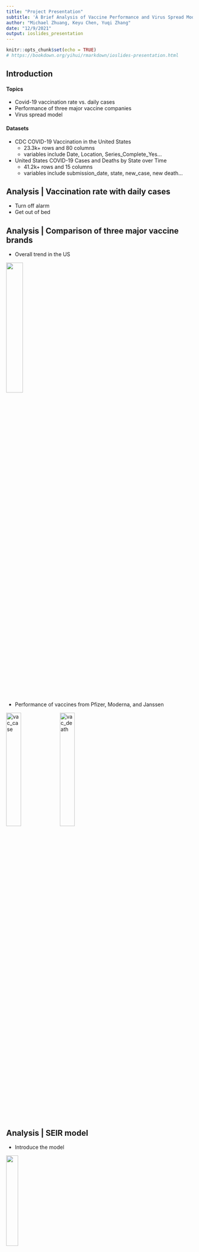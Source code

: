 ---
title: "Project Presentation"
subtitle: 'A Brief Analysis of Vaccine Performance and Virus Spread Model of COVID-19'
author: "Michael Zhuang, Keyu Chen, Yuqi Zhang"
date: "12/9/2021"
output: ioslides_presentation
---

```{r setup, include=FALSE}
knitr::opts_chunk$set(echo = TRUE)
# https://bookdown.org/yihui/rmarkdown/ioslides-presentation.html
```

## Introduction  
  
#### Topics  
  
- Covid-19 vaccination rate vs. daily cases 
- Performance of three major vaccine companies  
- Virus spread model  

#### Datasets  
  
- CDC COVID-19 Vaccination in the United States  
  - 23.3k+ rows and 80 columns  
  - variables include Date, Location, Series_Complete_Yes...
  
- United States COVID-19 Cases and Deaths by State over Time  
  - 41.2k+ rows and 15 columns  
  - variables include submission_date, state, new_case, new death...

## Analysis | Vaccination rate with daily cases

- Turn off alarm
- Get out of bed

## Analysis | Comparison of three major vaccine brands

- Overall trend in the US  
  
![](Plots/vac_us.png){width=30%}
  
- Performance of vaccines from Pfizer, Moderna, and Janssen  
  
![vac_case](Plots/pie1.png){width=28%}
![vac_death](Plots/pie2.png){width=28%}

## Analysis | SEIR model  
  
- Introduce the model  
  
![](Plots/SEIR_flow_diag.png){width=25%}
  
- Applying the model to data from Illinois  

![](Plots/SEIR-result-keyuc2.png){width=40%}

# Conclusion


